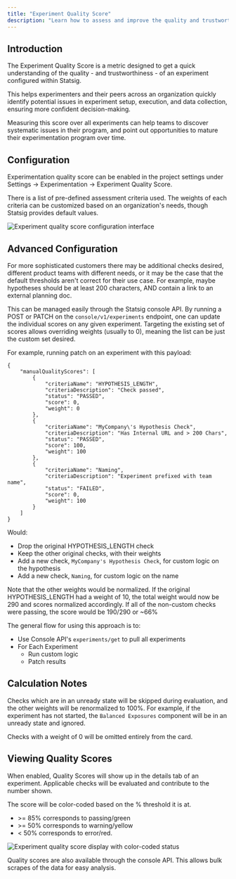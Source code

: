 ```yaml
---
title: "Experiment Quality Score"
description: "Learn how to assess and improve the quality and trustworthiness of your experiments with Statsig's quality scoring system."
---
```


## Introduction

The Experiment Quality Score is a metric designed to get a quick understanding of the quality - and trustworthiness - of an experiment configured within Statsig.

This helps experimenters and their peers across an organization quickly identify potential issues in experiment setup, execution, and data collection, ensuring more
confident decision-making.

Measuring this score over all experiments can help teams to discover systematic issues in their program, and point out opportunities to mature
their experimentation program over time.

## Configuration

Experimentation quality score can be enabled in the project settings under Settings -> Experimentation -> Experiment Quality Score.

There is a list of pre-defined assessment criteria used. The weights of each criteria can be customized based on an organization's needs,
though Statsig provides default values.

<Frame>
  <img src="https://github.com/user-attachments/assets/91fea3df-0dae-4d0a-ada8-1c1c9313e60e" alt="Experiment quality score configuration interface" />
</Frame>

## Advanced Configuration

For more sophisticated customers there may be additional checks desired, different product teams with different needs,
or it may be the case that the default thresholds aren't correct
for their use case. For example, maybe hypotheses should be at least 200 characters, AND contain a link to an external planning doc.

This can be managed easily through the Statsig console API. By running a POST or PATCH on the `console/v1/experiments` endpoint,
one can update the individual scores on any given experiment. Targeting the existing set of scores allows overriding weights
(usually to 0), meaning the list can be just the custom set desired.

For example, running patch on an experiment with this payload:

```
{
    "manualQualityScores": [
        {
            "criteriaName": "HYPOTHESIS_LENGTH",
            "criteriaDescription": "Check passed",
            "status": "PASSED",
            "score": 0,
            "weight": 0
        },
        {
            "criteriaName": "MyCompany\'s Hypothesis Check",
            "criteriaDescription": "Has Internal URL and > 200 Chars",
            "status": "PASSED",
            "score": 100,
            "weight": 100
        },
        {
            "criteriaName": "Naming",
            "criteriaDescription": "Experiment prefixed with team name",
            "status": "FAILED",
            "score": 0,
            "weight": 100
        }
    ]
}
```

Would:

- Drop the original HYPOTHESIS_LENGTH check
- Keep the other original checks, with their weights
- Add a new check, `MyCompany's Hypothesis Check`, for custom logic on the hypothesis
- Add a new check, `Naming`, for custom logic on the name

Note that the other weights would be normalized. If the original HYPOTHESIS_LENGTH had a weight of 10, the total weight would
now be 290 and scores normalized accordingly. If all of the non-custom checks were passing, the score would be 190/290 or ~66%

The general flow for using this approach is to:

- Use Console API's `experiments/get` to pull all experiments
- For Each Experiment
  - Run custom logic
  - Patch results

## Calculation Notes

Checks which are in an unready state will be skipped during evaluation, and the other weights will be renormalized to 100%. For example, if the experiment has not started,
the `Balanced Exposures` component will be in an unready state and ignored.

Checks with a weight of 0 will be omitted entirely from the card.

## Viewing Quality Scores

When enabled, Quality Scores will show up in the details tab of an experiment. Applicable checks will be evaluated and contribute to the number shown.

The score will be color-coded based on the % threshold it is at.

- \>= 85% corresponds to passing/green
- \>= 50% corresponds to warning/yellow
- \< 50% corresponds to error/red.

<Frame>
  <img src="https://github.com/user-attachments/assets/d7483b96-8077-419d-9e23-a3e648b7e066" alt="Experiment quality score display with color-coded status" />
</Frame>

Quality scores are also available through the console API. This allows bulk scrapes of the data for easy analysis.
